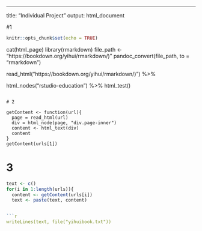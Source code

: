 ---
title: "Individual Project"
output: html_document

#1
```{r setup, include=FALSE}
knitr::opts_chunk$set(echo = TRUE)
```
cat(html_page)
library(rmarkdown)
file_path <- "https://bookdown.org/yihui/rmarkdown/)"
pandoc_convert(file_path, to = "rmarkdown")

read_html("https://bookdown.org/yihui/rmarkdown/)") %>%

html_nodes("rstudio-education") %>%
html_test()


```

# 2 

getContent <- function(url){
  page = read_html(url)
  div = html_node(page, "div.page-inner")
  content <- html_text(div)
  content
}
getContent(urls[1])
```

# 3

```{r}
text <- c()
for(i in 1:length(urls)){
  content <- getContent(urls[i])
  text <- paste(text, content)


```{r}
writeLines(text, file("yihuibook.txt"))
```

